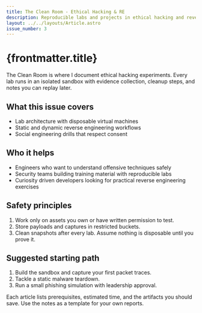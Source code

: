 ```yaml
---
title: The Clean Room - Ethical Hacking & RE
description: Reproducible labs and projects in ethical hacking and reverse engineering.
layout: ../../layouts/Article.astro
issue_number: 3
---
```



# {frontmatter.title}

<FancyParagraph>
The Clean Room is where I document ethical hacking experiments. Every lab runs in an isolated sandbox
with evidence collection, cleanup steps, and notes you can replay later.
</FancyParagraph>

## What this issue covers

* Lab architecture with disposable virtual machines
* Static and dynamic reverse engineering workflows
* Social engineering drills that respect consent

## Who it helps

* Engineers who want to understand offensive techniques safely
* Security teams building training material with reproducible labs
* Curiosity driven developers looking for practical reverse engineering exercises

## Safety principles

1. Work only on assets you own or have written permission to test.
2. Store payloads and captures in restricted buckets.
3. Clean snapshots after every lab. Assume nothing is disposable until you prove it.

## Suggested starting path

1. Build the sandbox and capture your first packet traces.
2. Tackle a static malware teardown.
3. Run a small phishing simulation with leadership approval.

Each article lists prerequisites, estimated time, and the artifacts you should save. Use the notes as a template for your own reports.
